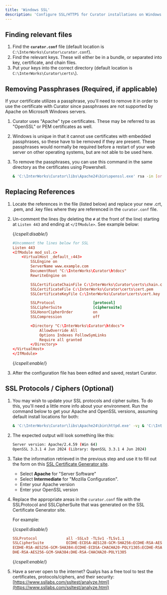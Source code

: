 ---
title: 'Windows SSL'
description: 'Configure SSL/HTTPS for Curator installations on Windows servers with IIS.'
---

## Finding relevant files

1. Find the **`curator.conf`** file (default location is `C:\InterWorks\Curator\curator.conf`).
2. Find the relevant keys. These will either be in a bundle, or separated into key, certificate, and chain files.
3. Put your keys into the correct directory (default location is `C:\InterWorks\Curator\certs\`).

## Removing Passphrases (Required, if applicable)

If your certificate utilizes a passphrase, you'll need to remove it in order to use the certificate with Curator since
passphrases are not supported by Apache on Microsoft Windows servers.

1. Curator uses "Apache" type certificates. These may be referred to as "OpenSSL" or PEM certificates as well.
2. Windows is unique in that it cannot use certificates with embedded passphrases,
so these have to be removed if they are present.
These passphrases would normally be required before a restart of your web server on other operating systems,
but are not able to be used here.
3. To remove the passphrases, you can use this command in the same directory as the certificates using Powershell.

    ```bash
    & 'C:\InterWorks\Curator\libs\Apache24\bin\openssl.exe' rsa -in [original.key] -out [new.key]
    ```

## Replacing References

1. Locate the references in the file (listed below) and replace your new .crt, .pem, and .key files where they are
referenced in the `curator.conf` file.
2. Un-comment the lines (by deleting the `#` at the front of the line) starting at `Listen 443` and ending at
`</IfModule>`.  See example below:

    {/*cspell:disable*/}

    ```conf
    #Uncomment the lines below for SSL
    Listen 443
    <IfModule mod_ssl.c>
        <VirtualHost _default_:443>
            SSLEngine on
            ServerName www.example.com
            DocumentRoot "C:\InterWorks\Curator\htdocs"
            RewriteEngine on

            SSLCertificateChainFile C:\InterWorks\Curator\certs\chain.crt
            SSLCertificateFile C:\InterWorks\Curator\certs\cert.pem
            SSLCertificateKeyFile C:\InterWorks\Curator\certs\cert.key

            SSLProtocol                 [protocol]
            SSLCipherSuite              [ciphersuite]
            SSLHonorCipherOrder         on
            SSLCompression              off

            <Directory "C:\InterWorks\Curator\htdocs">
                AllowOverride All
                Options Indexes FollowSymLinks
                Require all granted
            </Directory>
    </VirtualHost>
    </IfModule>
    ```

    {/*cspell:enable*/}

3. After the configuration file has been edited and saved, restart Curator.

## SSL Protocols / Ciphers (Optional)

1. You may wish to update your SSL protocols and cipher suites. To do this, you'll need a little more info about your
environment. Run the command below to get your Apache and OpenSSL versions, assuming default install locations for both:

    ```bash
    & 'C:\InterWorks\Curator\libs\Apache24\bin\httpd.exe' -v; & 'C:\InterWorks\Curator\libs\Apache24\bin\openssl.exe' version
    ```

2. The expected output will look something like this:

    ```bash
    Server version: Apache/2.4.59 (Win 64)
    OpenSSL 3.3.1 4 Jun 2024 (Library: OpenSSL 3.3.1 4 Jun 2024)
    ```

3. Take the information retrieved in the previous step and use it to fill out the form on this
[SSL Certificate Generator site](https://ssl-config.mozilla.org/#server=apache).

    - Select **Apache** for "Server Software"
    - Select **Intermediate** for "Mozilla Configuration".
    - Enter your Apache version
    - Enter your OpenSSL version
4. Replace the appropriate areas in the `curator.conf` file with the SSLProtocol and SSLCipherSuite that was generated
on the SSL Certificate Generator site.

	For example:

    {/*cspell:disable*/}

    ```conf
    SSLProtocol             all -SSLv3 -TLSv1 -TLSv1.1
    SSLCipherSuite          ECDHE-ECDSA-AES128-GCM-SHA256:ECDHE-RSA-AES128-GCM-SHA256:ECDHE-ECDSA-AES256-GCM-SHA384:
    ECDHE-RSA-AES256-GCM-SHA384:ECDHE-ECDSA-CHACHA20-POLY1305:ECDHE-RSA-CHACHA20-POLY1305:DHE-RSA-AES128-GCM-SHA256:
    DHE-RSA-AES256-GCM-SHA384:DHE-RSA-CHACHA20-POLY1305
    ```

    {/*cspell:enable*/}

5. Have a server open to the internet? Qualys has a free tool to test the certificates, protocols/ciphers, and their
security: [https://www.ssllabs.com/ssltest/analyze.html](https://www.ssllabs.com/ssltest/analyze.html)
